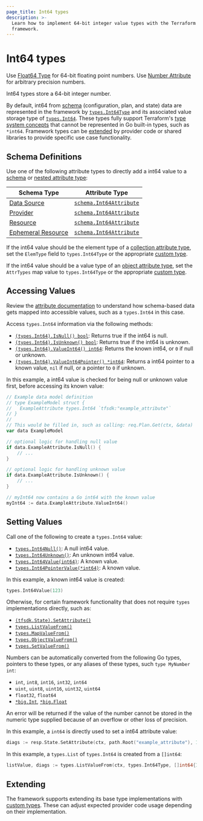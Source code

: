 ```yaml
---
page_title: Int64 types
description: >-
  Learn how to implement 64-bit integer value types with the Terraform plugin
  framework.
---
```


# Int64 types

<Tip>

Use [Float64 Type](/terraform/plugin/framework/handling-data/types/float64) for 64-bit floating point numbers. Use [Number Attribute](/terraform/plugin/framework/handling-data/types/number) for arbitrary precision numbers.

</Tip>

Int64 types store a 64-bit integer number.

By default, int64 from [schema](/terraform/plugin/framework/handling-data/schemas) (configuration, plan, and state) data are represented in the framework by [`types.Int64Type`](https://pkg.go.dev/github.com/hashicorp/terraform-plugin-framework/types#Int64Type) and its associated value storage type of [`types.Int64`](https://pkg.go.dev/github.com/hashicorp/terraform-plugin-framework/types#Int64). These types fully support Terraform's [type system concepts](/terraform/plugin/framework/handling-data/terraform-concepts) that cannot be represented in Go built-in types, such as `*int64`. Framework types can be [extended](#extending) by provider code or shared libraries to provide specific use case functionality.

## Schema Definitions

Use one of the following attribute types to directly add a int64 value to a [schema](/terraform/plugin/framework/handling-data/schemas) or [nested attribute type](/terraform/plugin/framework/handling-data/attributes#nested-attribute-types):

| Schema Type | Attribute Type |
|-------------|----------------|
| [Data Source](/terraform/plugin/framework/data-sources) | [`schema.Int64Attribute`](https://pkg.go.dev/github.com/hashicorp/terraform-plugin-framework/datasource/schema#Int64Attribute) |
| [Provider](/terraform/plugin/framework/providers) | [`schema.Int64Attribute`](https://pkg.go.dev/github.com/hashicorp/terraform-plugin-framework/provider/schema#Int64Attribute) |
| [Resource](/terraform/plugin/framework/resources) | [`schema.Int64Attribute`](https://pkg.go.dev/github.com/hashicorp/terraform-plugin-framework/resource/schema#Int64Attribute) |
| [Ephemeral Resource](/terraform/plugin/framework/ephemeral-resources) | [`schema.Int64Attribute`](https://pkg.go.dev/github.com/hashicorp/terraform-plugin-framework/ephemeral/schema#Int64Attribute) |

If the int64 value should be the element type of a [collection attribute type](/terraform/plugin/framework/handling-data/attributes#collection-attribute-types), set the `ElemType` field to `types.Int64Type` or the appropriate [custom type](#extending).

If the int64 value should be a value type of an [object attribute type](/terraform/plugin/framework/handling-data/attributes#object-attribute-type), set the `AttrTypes` map value to `types.Int64Type` or the appropriate [custom type](#extending).

## Accessing Values

<Tip>

Review the [attribute documentation](/terraform/plugin/framework/handling-data/attributes/int64#accessing-values) to understand how schema-based data gets mapped into accessible values, such as a `types.Int64` in this case.

</Tip>

Access `types.Int64` information via the following methods:

* [`(types.Int64).IsNull() bool`](https://pkg.go.dev/github.com/hashicorp/terraform-plugin-framework/types/basetypes#Int64Value.IsNull): Returns true if the int64 is null.
* [`(types.Int64).IsUnknown() bool`](https://pkg.go.dev/github.com/hashicorp/terraform-plugin-framework/types/basetypes#Int64Value.IsUnknown): Returns true if the int64 is unknown.
* [`(types.Int64).ValueInt64() int64`](https://pkg.go.dev/github.com/hashicorp/terraform-plugin-framework/types/basetypes#Int64Value.ValueInt64): Returns the known int64, or `0` if null or unknown.
* [`(types.Int64).ValueInt64Pointer() *int64`](https://pkg.go.dev/github.com/hashicorp/terraform-plugin-framework/types/basetypes#Int64Value.ValueInt64Pointer): Returns a int64 pointer to a known value, `nil` if null, or a pointer to `0` if unknown.

In this example, a int64 value is checked for being null or unknown value first, before accessing its known value:

```go
// Example data model definition
// type ExampleModel struct {
//   ExampleAttribute types.Int64 `tfsdk:"example_attribute"`
// }
//
// This would be filled in, such as calling: req.Plan.Get(ctx, &data)
var data ExampleModel

// optional logic for handling null value
if data.ExampleAttribute.IsNull() {
    // ...
}

// optional logic for handling unknown value
if data.ExampleAttribute.IsUnknown() {
    // ...
}

// myInt64 now contains a Go int64 with the known value
myInt64 := data.ExampleAttribute.ValueInt64()
```

## Setting Values

Call one of the following to create a `types.Int64` value:

* [`types.Int64Null()`](https://pkg.go.dev/github.com/hashicorp/terraform-plugin-framework/types#Int64Null): A null int64 value.
* [`types.Int64Unknown()`](https://pkg.go.dev/github.com/hashicorp/terraform-plugin-framework/types#Int64Unknown): An unknown int64 value.
* [`types.Int64Value(int64)`](https://pkg.go.dev/github.com/hashicorp/terraform-plugin-framework/types#Int64Value): A known value.
* [`types.Int64PointerValue(*int64)`](https://pkg.go.dev/github.com/hashicorp/terraform-plugin-framework/types#Int64PointerValue): A known value.

In this example, a known int64 value is created:

```go
types.Int64Value(123)
```

Otherwise, for certain framework functionality that does not require `types` implementations directly, such as:

* [`(tfsdk.State).SetAttribute()`](https://pkg.go.dev/github.com/hashicorp/terraform-plugin-framework/tfsdk#State.SetAttribute)
* [`types.ListValueFrom()`](https://pkg.go.dev/github.com/hashicorp/terraform-plugin-framework/types#ListValueFrom)
* [`types.MapValueFrom()`](https://pkg.go.dev/github.com/hashicorp/terraform-plugin-framework/types#MapValueFrom)
* [`types.ObjectValueFrom()`](https://pkg.go.dev/github.com/hashicorp/terraform-plugin-framework/types#ObjectValueFrom)
* [`types.SetValueFrom()`](https://pkg.go.dev/github.com/hashicorp/terraform-plugin-framework/types#SetValueFrom)

Numbers can be automatically converted from the following Go types, pointers to these types, or any aliases of these types, such `type MyNumber int`:

* `int`, `int8`, `int16`, `int32`, `int64`
* `uint`, `uint8`, `uint16`, `uint32`, `uint64`
* `float32`, `float64`
* [`*big.Int`](https://pkg.go.dev/math/big#Int), [`*big.Float`](https://pkg.go.dev/math/big#Float)

An error will be returned if the value of the number cannot be stored in the numeric type supplied because of an overflow or other loss of precision.

In this example, a `int64` is directly used to set a int64 attribute value:

```go
diags := resp.State.SetAttribute(ctx, path.Root("example_attribute"), 123)
```

In this example, a `types.List` of `types.Int64` is created from a `[]int64`:

```go
listValue, diags := types.ListValueFrom(ctx, types.Int64Type, []int64{123, 456})
```

## Extending

The framework supports extending its base type implementations with [custom types](/terraform/plugin/framework/handling-data/types/custom). These can adjust expected provider code usage depending on their implementation.
